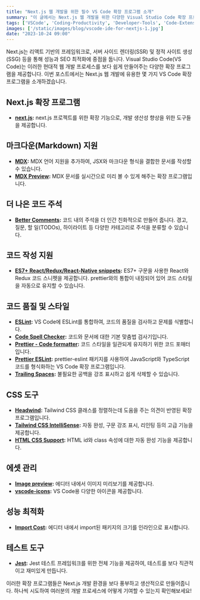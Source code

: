 ```yaml
---
title: "Next.js 웹 개발을 위한 필수 VS Code 확장 프로그램 소개"
summary: "이 글에서는 Next.js 웹 개발을 위한 다양한 Visual Studio Code 확장 프로그램을 소개합니다. 이 확장 프로그램들은 코드 작성, 테스팅, 성능 최적화 등을 돕기 위해 특별히 설계되었으며, 개발 프로세스를 보다 강력하고 효율적으로 만들어 줍니다."
tags: ['VSCode', 'Coding-Productivity', 'Developer-Tools', 'Code-Extensions']
images: ['/static/images/blog/vscode-ide-for-nextjs-1.jpg']
date: "2023-10-24 09:00"
---
```


<TOCInline toc={props.toc} asDisclosure />

Next.js는 리액트 기반의 프레임워크로, 서버 사이드 렌더링(SSR) 및 정적 사이트 생성(SSG) 등을 통해 성능과 SEO 최적화에 중점을 둡니다. Visual Studio Code(VS Code)는 이러한 현대적 웹 개발 프로세스를 보다 쉽게 만들어주는 다양한 확장 프로그램을 제공합니다. 이번 포스트에서는 Next.js 웹 개발에 유용한 몇 가지 VS Code 확장 프로그램을 소개하겠습니다.

## Next.js 확장 프로그램
- **[next.js](https://marketplace.visualstudio.com/items?itemName=foxundermoon.next-js):** next.js 프로젝트를 위한 확장 기능으로, 개발 생산성 향상을 위한 도구들을 제공합니다.

## 마크다운(Markdown) 지원
- **[MDX](https://marketplace.visualstudio.com/items?itemName=unifiedjs.vscode-mdx):** MDX 언어 지원을 추가하여, JSX와 마크다운 형식을 결합한 문서를 작성할 수 있습니다.
- **[MDX Preview](https://marketplace.visualstudio.com/items?itemName=xyc.vscode-mdx-preview):** MDX 문서를 실시간으로 미리 볼 수 있게 해주는 확장 프로그램입니다.

## 더 나은 코드 주석
- **[Better Comments](https://marketplace.visualstudio.com/items?itemName=aaron-bond.better-comments):** 코드 내의 주석을 더 인간 친화적으로 만들어 줍니다. 경고, 질문, 할 일(TODOs), 하이라이트 등 다양한 카테고리로 주석을 분류할 수 있습니다.

## 코드 작성 지원
- **[ES7+ React/Redux/React-Native snippets](https://marketplace.visualstudio.com/items?itemName=dsznajder.es7-react-js-snippets):** ES7+ 구문을 사용한 React와 Redux 코드 스니펫을 제공합니다. prettier와의 통합이 내장되어 있어 코드 스타일을 자동으로 유지할 수 있습니다.

## 코드 품질 및 스타일
- **[ESLint](https://marketplace.visualstudio.com/items?itemName=dbaeumer.vscode-eslint):** VS Code에 ESLint를 통합하여, 코드의 품질을 검사하고 문제를 식별합니다.
- **[Code Spell Checker](https://marketplace.visualstudio.com/items?itemName=streetsidesoftware.code-spell-checker):** 코드와 문서에 대한 기본 맞춤법 검사기입니다.
- **[Prettier - Code formatter](https://marketplace.visualstudio.com/items?itemName=esbenp.prettier-vscode):** 코드 스타일을 일관되게 유지하기 위한 코드 포매터입니다.
- **[Prettier ESLint](https://marketplace.visualstudio.com/items?itemName=rvest.vs-code-prettier-eslint):** prettier-eslint 패키지를 사용하여 JavaScript와 TypeScript 코드를 형식화하는 VS Code 확장 프로그램입니다.
- **[Trailing Spaces](https://marketplace.visualstudio.com/items?itemName=shardulm94.trailing-spaces):** 불필요한 공백을 강조 표시하고 쉽게 삭제할 수 있습니다.

## CSS 도구
- **[Headwind](https://marketplace.visualstudio.com/items?itemName=heybourn.headwind):** Tailwind CSS 클래스를 정렬하는데 도움을 주는 의견이 반영된 확장 프로그램입니다.
- **[Tailwind CSS IntelliSense](https://marketplace.visualstudio.com/items?itemName=bradlc.vscode-tailwindcss):** 자동 완성, 구문 강조 표시, 리인팅 등의 고급 기능을 제공합니다.
- **[HTML CSS Support](https://marketplace.visualstudio.com/items?itemName=ecmel.vscode-html-css):** HTML id와 class 속성에 대한 자동 완성 기능을 제공합니다.

## 에셋 관리
- **[Image preview](https://marketplace.visualstudio.com/items?itemName=kisstkondoros.vscode-gutter-preview):** 에디터 내에서 이미지 미리보기를 제공합니다.
- **[vscode-icons](https://marketplace.visualstudio.com/items?itemName=vscode-icons-team.vscode-icons):** VS Code용 다양한 아이콘을 제공합니다.

## 성능 최적화
- **[Import Cost](https://marketplace.visualstudio.com/items?itemName=wix.vscode-import-cost):** 에디터 내에서 import된 패키지의 크기를 인라인으로 표시합니다.

## 테스트 도구
- **[Jest](https://marketplace.visualstudio.com/items?itemName=Orta.vscode-jest):** Jest 테스트 프레임워크를 위한 전체 기능을 제공하여, 테스트를 보다 직관적이고 재미있게 만듭니다.

이러한 확장 프로그램들은 Next.js 개발 환경을 보다 풍부하고 생산적으로 만들어줍니다. 하나씩 시도하여 여러분의 개발 프로세스에 어떻게 기여할 수 있는지 확인해보세요!

